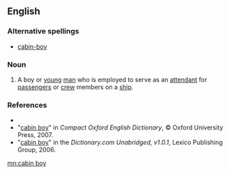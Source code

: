 ==English==

===Alternative spellings===
*[[cabin-boy]]

===Noun===
{{en-noun|sg=[[cabin]] [[boy]]}}

#{{dated}} A boy or [[young]] [[man]] who is employed to serve as an [[attendant]] for [[passenger]]s or [[crew]] members on a [[ship]].

===References===
*{{R:Webster 1828|cabin-boy}}
*"[http://www.askoxford.com/concise_oed/cabinboy?view=uk cabin boy]" in ''Compact Oxford English Dictionary'', © Oxford University Press, 2007.
*"[http://dictionary.reference.com/search?r=2&q=cabin%20boy cabin boy]" in the ''Dictionary.com Unabridged, v1.0.1'', Lexico Publishing Group, 2006.

[[mn:cabin boy]]